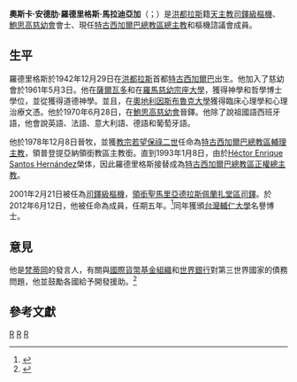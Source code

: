 {{Blpsources|time=2020-04-28T19:05:15+00:00}}
{{Infobox Christian leader
| type             = cardinal
| honorific-prefix = 
| name             = 奧斯卡·安德肋·羅德里格斯·馬拉迪亞加<br />Óscar Andrés Rodríguez Maradiaga
| honorific-suffix = [[鮑思高慈幼會|鮑思高慈幼會]]
| native_name      = 
| native_name_lang = 
| title            = [[天主教特古西加爾巴總教區|特古西加爾巴總教區總主教]]
| image            = Cardinal Óscar Andrés Rodríguez Maradiaga.jpg
| image_size       = 
| alt              = 
| caption          = 
| church           = 
| archdiocese      = 特古西加爾巴總教區
| elected          = 
| appointed        = 1993年1月8日
| term             = 
| term_start       = 
| quashed          = 
| term_end         = 
| predecessor      = [[Héctor_Enrique_Santos_Hernández|Héctor Enrique Santos Hernández]]
| opposed          = 
| successor        = 
| other_post       = {{unbulleted list|[[Santa_Maria_della_Speranza|領銜聖馬里亞德拉斯佩蘭扎堂區司鐸]]|樞機諮議會成員}}
<!---------- Orders ---------->
| ordination       = 1970年6月28日
| ordained_by      = 
| consecration     = 1978年12月8日
| consecrated_by   = 
| cardinal         = 2001年2月21日
| rank             = [[樞機|司鐸級樞機]]
<!---------- Personal details ---------->
| birth_name       = Óscar Andrés Rodríguez Maradiaga
| birth_date       = {{Birth date and age|1942|12|29}}
| birth_place      = [[洪都拉斯|洪都拉斯]][[特古西加爾巴|特古西加爾巴]]
| death_date       = <!-- {{Death date and age|YYYY|MM|DD|YYYY|MM|DD}} (death date then birth date) -->
| death_place      = 
| buried           = 
| nationality      = 
| religion         = [[天主教|天主教]]
| residence        = 
| previous_post    = {{unbulleted list|特古西加爾巴總教區輔理主教（1978年－1993年）|普登提亞納領銜教區領銜主教（1978年－1993年）}}
| education        =
| alma_mater       = 
| motto            = Mihi Vivere Christus Est
| signature        = 
| signature_alt    = 
| coat_of_arms     = Coat of arms of Oscar Andres Rodriguez M.svg
| coat_of_arms_alt = 
}}
'''奧斯卡·安德肋·羅德里格斯·馬拉迪亞加'''（{{lang-es|Óscar Andrés Rodríguez Maradiaga}}；{{bd|1942年|12月29日|catIdx=Óscar Andrés Rodríguez Maradiaga}}）是[[洪都拉斯|洪都拉斯]]籍[[天主教|天主教]][[樞機|司鐸級樞機]]、[[鮑思高慈幼會|鮑思高慈幼會]]會士、現任[[天主教特古西加爾巴總教區|特古西加爾巴總教區總主教]]和樞機諮議會成員。

==生平==
羅德里格斯於1942年12月29日在[[洪都拉斯|洪都拉斯]]首都[[特古西加爾巴|特古西加爾巴]]出生。他加入了慈幼會於1961年5月3日。他在[[薩爾瓦多|薩爾瓦多]]和在[[羅馬|羅馬]][[慈幼宗座大學|慈幼宗座大學]]，獲得神學和哲學博士學位，並從{{link-en|宗座拉特朗大學|Pontifical Lateran University}}獲得道德神學。並且，在[[奧地利|奧地利]][[因斯布魯克大學|因斯布魯克大學]]獲得臨床心理學和心理治療文憑。他於1970年6月28日，在[[鮑思高慈幼會|鮑思高慈幼會]]晉鐸。他除了說祖國語西班牙語，他會說英語、法語、意大利語、德語和葡萄牙語。

他於1978年12月8日晉牧，並獲[[教宗若望保祿二世|教宗若望保祿二世]]任命為[[天主教特古西加爾巴總教區|特古西加爾巴總教區輔理主教]]，領普登提亞納領銜教區主教銜。直到1993年1月8日，由於[[Héctor_Enrique_Santos_Hernández|Héctor Enrique Santos Hernández]]榮体，因此羅德里格斯接替成為[[天主教特古西加爾巴總教區|特古西加爾巴總教區正權總主教]]。

2001年2月21日被任為[[樞機|司鐸級樞機]]，[[Santa_Maria_della_Speranza|領銜聖馬里亞德拉斯佩蘭扎堂區司鐸]]。於2012年6月12日，他被任命為{{link-en|教育部 (聖座)|Congregation for Catholic Education|聖座教育部}}成員，任期五年。<ref>{{cite web |url=http://press.catholica.va/news_services/bulletin/news/29334.php?index=29334&lang=en |title=存档副本 |accessdate=2012-06-12 |deadurl=yes |archiveurl=https://archive.is/20121205091236/http://press.catholica.va/news_services/bulletin/news/29334.php?index=29334&lang=en |archivedate=2012-12-05 }}</ref>同年獲頒[[台灣|台灣]][[輔仁大學|輔仁大學]]名譽博士。

==意見==
他是[[梵蒂岡|梵蒂岡]]的發言人，有關與[[國際貨幣基金組織|國際貨幣基金組織]]和[[世界銀行|世界銀行]]對第三世界國家的債務問題，他並鼓勵各國給予開發援助。<ref name="Caritas Internationalis President">{{Cite web |url=http://www.caritas.org/about/structure/president_1.html |title=Caritas Internationalis President |access-date=2015-01-11 |archive-url=https://web.archive.org/web/20131122094043/http://www.caritas.org/about/structure/president_1.html |archive-date=2013-11-22 |dead-url=yes }}</ref>

==參考文獻==
{{reflist}}

{{樞機團}}
{{Authority control}}
[[Category:洪都拉斯人|R]]
[[Category:輔仁大學名譽博士|R]]
[[Category:大十字级秘鲁太阳勋章获得者|R]]